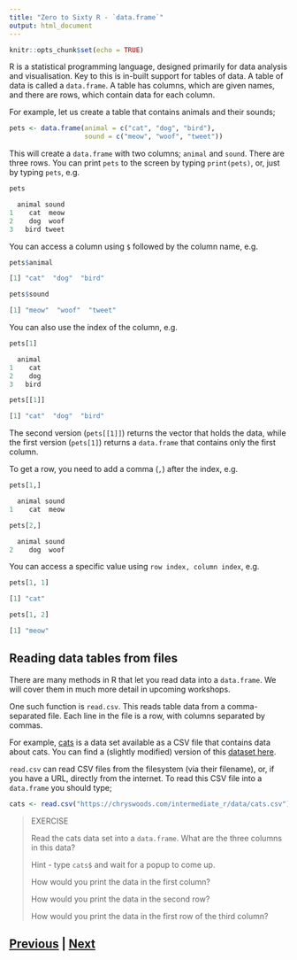 ```yaml
---
title: "Zero to Sixty R - `data.frame`"
output: html_document
---
```


```r
knitr::opts_chunk$set(echo = TRUE)
```

R is a statistical programming language, designed primarily for 
data analysis and visualisation. Key to this is in-built
support for tables of data. A table of data is called
a `data.frame`. A table has columns, which are given names,
and there are rows, which contain data for each column.

For example, let us create a table that contains animals
and their sounds;

```R
pets <- data.frame(animal = c("cat", "dog", "bird"),
                   sound = c("meow", "woof", "tweet"))
```

This will create a `data.frame` with two columns; `animal`
and `sound`. There are three rows. You can print `pets`
to the screen by typing `print(pets)`, or, just by typing
`pets`, e.g.

```R
pets

  animal sound
1    cat  meow
2    dog  woof
3   bird tweet
```

You can access a column using `$` followed by the column name, 
e.g.

```R
pets$animal

[1] "cat"  "dog"  "bird"

pets$sound

[1] "meow"  "woof"  "tweet"
```

You can also use the index of the column, e.g.

```R
pets[1]

  animal
1    cat
2    dog
3   bird

pets[[1]]

[1] "cat"  "dog"  "bird"
```

The second version (`pets[[1]]`) returns the vector that holds the
data, while the first version (`pets[1]`) returns a `data.frame` that
contains only the first column.

To get a row, you need to add a comma (`,`) after the index, e.g.

```R
pets[1,]

  animal sound
1    cat  meow

pets[2,]

  animal sound
2    dog  woof
```

You can access a specific value using `row index, column index`, e.g.

```R
pets[1, 1]

[1] "cat"

pets[1, 2]

[1] "meow"
```

## Reading data tables from files

There are many methods in R that let you read data into a `data.frame`.
We will cover them in much more detail in upcoming workshops.

One such function is `read.csv`. This reads table data from a 
comma-separated file. Each line in the file is a row, with columns
separated by commas.

For example, [cats](https://academic.uprm.edu/wrolke/esma6665/stories.htm#cats) 
is a data set available as a CSV file that contains data about 
cats. You can find a (slightly modified) version of this 
[dataset here](https://chryswoods.com/intermediate_r/data/cats.csv).

`read.csv` can read CSV files from the filesystem (via their filename), 
or, if you have a URL, directly from the internet. To read this
CSV file into a `data.frame` you should type;

```R
cats <- read.csv("https://chryswoods.com/intermediate_r/data/cats.csv")
```

> EXERCISE
>
> Read the cats data set into a `data.frame`. What are the three
> columns in this data?
>
> Hint - type `cats$` and wait for a popup to come up.
>
> How would you print the data in the first column?
>
> How would you print the data in the second row?
>
> How would you print the data in the first row of the third column?

## [Previous](index.html) | [Next](tidyverse.html)

